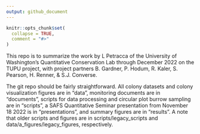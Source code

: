 ```yaml
---
output: github_document
---
```


<!-- README.md is generated from README.Rmd. Please edit that file -->

```r
knitr::opts_chunk$set(
  collapse = TRUE,
  comment = "#>"
)
```

This repo is to summarize the work by L Petracca of the University of Washington's Quantitative Conservation Lab through December 2022 on the TUPU project, with project partners B. Gardner, P. Hodum, R. Kaler, S. Pearson, H. Renner, & S.J. Converse.

The git repo should be fairly straightforward. All colony datasets and colony visualization figures are in "data", monitoring documents are in "documents", scripts for data processing and circular plot burrow sampling are in "scripts", a SAFS Quantitative Seminar presentation from November 18 2022 is in "presentations", and summary figures are in "results". A note that older scripts and figures are in scripts/legacy_scripts and data/a_figures/legacy_figures, respectively. 



